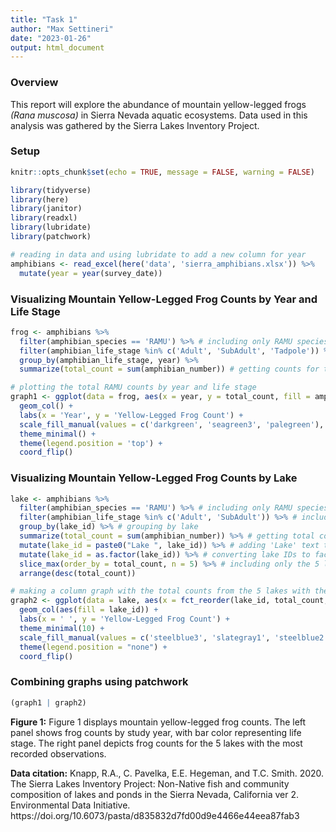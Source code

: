 ```yaml
---
title: "Task 1"
author: "Max Settineri"
date: "2023-01-26"
output: html_document
---
```

### Overview
This report will explore the abundance of mountain yellow-legged frogs *(Rana muscosa)* in Sierra Nevada aquatic ecosystems. Data used in this analysis was gathered by the Sierra Lakes Inventory Project. 

### Setup 

```r
knitr::opts_chunk$set(echo = TRUE, message = FALSE, warning = FALSE)

library(tidyverse)
library(here)
library(janitor)
library(readxl)
library(lubridate)
library(patchwork)

```

```r
# reading in data and using lubridate to add a new column for year
amphibians <- read_excel(here('data', 'sierra_amphibians.xlsx')) %>% 
  mutate(year = year(survey_date)) 
```

### Visualizing Mountain Yellow-Legged Frog Counts by Year and Life Stage

```r
frog <- amphibians %>% 
  filter(amphibian_species == 'RAMU') %>% # including only RAMU species
  filter(amphibian_life_stage %in% c('Adult', 'SubAdult', 'Tadpole')) %>% # excluding the life stage EggMass
  group_by(amphibian_life_stage, year) %>% 
  summarize(total_count = sum(amphibian_number)) # getting counts for the number of species in each life stage by year

```

```r
# plotting the total RAMU counts by year and life stage
graph1 <- ggplot(data = frog, aes(x = year, y = total_count, fill = amphibian_life_stage)) +
  geom_col() +
  labs(x = 'Year', y = 'Yellow-Legged Frog Count') +
  scale_fill_manual(values = c('darkgreen', 'seagreen3', 'palegreen'), name = "Amphibian Life Stage") +
  theme_minimal() +
  theme(legend.position = 'top') +
  coord_flip()
```

### Visualizing Mountain Yellow-Legged Frog Counts by Lake

```r
lake <- amphibians %>% 
  filter(amphibian_species == 'RAMU') %>% # including only RAMU species
  filter(amphibian_life_stage %in% c('Adult', 'SubAdult')) %>% # including only adults/subadult
  group_by(lake_id) %>% # grouping by lake
  summarize(total_count = sum(amphibian_number)) %>% # getting total counts of observations at each lake
  mutate(lake_id = paste0("Lake ", lake_id)) %>% # adding 'Lake' text to lake_id's
  mutate(lake_id = as.factor(lake_id)) %>% # converting lake IDs to factor data
  slice_max(order_by = total_count, n = 5) %>% # including only the 5 lakes with the most observations
  arrange(desc(total_count)) 
```

```r
# making a column graph with the total counts from the 5 lakes with the most observations
graph2 <- ggplot(data = lake, aes(x = fct_reorder(lake_id, total_count, .desc = TRUE), y = total_count)) +
  geom_col(aes(fill = lake_id)) +
  labs(x = ' ', y = 'Yellow-Legged Frog Count') +
  theme_minimal(10) +
  scale_fill_manual(values = c('steelblue3', 'slategray1', 'steelblue2', 'skyblue1', 'steelblue4')) +
  theme(legend.position = "none") +
  coord_flip() 
```

### Combining graphs using patchwork

```r
(graph1 | graph2)
```

**Figure 1:** Figure 1 displays mountain yellow-legged frog counts. The left panel shows frog counts by study year, with bar color representing life stage. The right panel depicts frog counts for the 5 lakes with the most recorded observations. 


**Data citation:** Knapp, R.A., C. Pavelka, E.E. Hegeman, and T.C. Smith. 2020. The Sierra Lakes Inventory Project: Non-Native fish and community composition of lakes and ponds in the Sierra Nevada, California ver 2. Environmental Data Initiative. https://doi.org/10.6073/pasta/d835832d7fd00d9e4466e44eea87fab3


